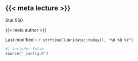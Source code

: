## {{< meta lecture >}} {background-image="img/consult.jpeg" background-opacity="0.3"}

[Stat 550]{.secondary}

[{{< meta author >}}]{.secondary}

Last modified -- `r strftime(lubridate::today(), "%d %B %Y")`

```r
#| include: false
source("_config.R")
```

$$
\DeclareMathOperator*{\argmin}{argmin}
\DeclareMathOperator*{\argmax}{argmax}
\DeclareMathOperator*{\minimize}{minimize}
\DeclareMathOperator*{\maximize}{maximize}
\DeclareMathOperator*{\find}{find}
\DeclareMathOperator{\st}{subject\,\,to}
\newcommand{\E}{E}
\newcommand{\Expect}[1]{\E\left[ #1 \right]}
\newcommand{\Var}[1]{\mathrm{Var}\left[ #1 \right]}
\newcommand{\Cov}[2]{\mathrm{Cov}\left[#1,\ #2\right]}
\newcommand{\given}{\mid}
\newcommand{\X}{\mathbf{X}}
\newcommand{\x}{\mathbf{x}}
\newcommand{\y}{\mathbf{y}}
\newcommand{\P}{\mathcal{P}}
\newcommand{\R}{\mathbb{R}}
\newcommand{\norm}[1]{\left\lVert #1 \right\rVert}
\newcommand{\snorm}[1]{\lVert #1 \rVert}
\newcommand{\tr}[1]{\mbox{tr}(#1)}
\newcommand{\U}{\mathbf{U}}
\newcommand{\D}{\mathbf{D}}
\newcommand{\V}{\mathbf{V}}
$$

